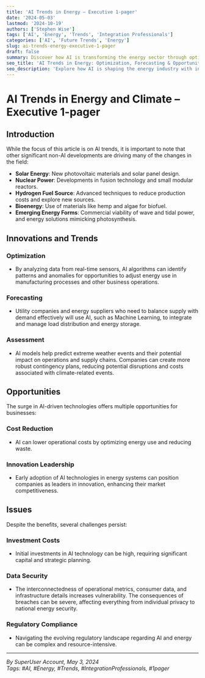 ```yaml
---
title: 'AI Trends in Energy – Executive 1-pager'
date: '2024-05-03'
lastmod: '2024-10-19'
authors: ['Stephen Wise']
tags: ['AI', 'Energy', 'Trends', 'Integration Professionals']
categories: ['AI', 'Future Trends', 'Energy']
slug: ai-trends-energy-executive-1-pager
draft: false
summary: Discover how AI is transforming the energy sector through optimization, forecasting, and assessment. Explore opportunities for cost reduction and innovation, along with challenges like investment costs and regulatory compliance...
seo_title: 'AI Trends in Energy: Optimization, Forecasting & Opportunities'
seo_description: 'Explore how AI is shaping the energy industry with innovations in optimization, demand forecasting, and weather assessment. Learn about the benefits and challenges of AI-driven energy systems.'
---
```


# AI Trends in Energy and Climate – Executive 1-pager

## Introduction

While the focus of this article is on AI trends, it is important to note that other significant non-AI developments are driving many of the changes in the field:

- **Solar Energy**: New photovoltaic materials and solar panel design.
- **Nuclear Power**: Developments in fusion technology and small modular reactors.
- **Hydrogen Fuel Source**: Advanced techniques to reduce production costs and explore new sources.
- **Bioenergy**: Use of materials like hemp and algae for biofuel.
- **Emerging Energy Forms**: Commercial viability of wave and tidal power, and energy solutions mimicking photosynthesis.

## Innovations and Trends

### Optimization

- By analyzing data from real-time sensors, AI algorithms can identify patterns and anomalies for opportunities to adjust energy use in manufacturing processes and other business operations.

### Forecasting

- Utility companies and energy suppliers who need to balance supply with demand effectively will use AI, such as Machine Learning, to integrate and manage load distribution and energy storage.

### Assessment

- AI models help predict extreme weather events and their potential impact on operations and supply chains. Companies can create more robust contingency plans, reducing potential disruptions and costs associated with climate-related events.

## Opportunities

The surge in AI-driven technologies offers multiple opportunities for businesses:

### Cost Reduction

- AI can lower operational costs by optimizing energy use and reducing waste.

### Innovation Leadership

- Early adoption of AI technologies in energy systems can position companies as leaders in innovation, enhancing their market competitiveness.

## Issues

Despite the benefits, several challenges persist:

### Investment Costs

- Initial investments in AI technology can be high, requiring significant capital and strategic planning.

### Data Security

- The interconnectedness of operational metrics, consumer data, and infrastructure details increases vulnerability. The consequences of breaches can be severe, affecting everything from individual privacy to national energy security.

### Regulatory Compliance

- Navigating the evolving regulatory landscape regarding AI and energy can be complex and resource-intensive.

---

_By SuperUser Account, May 3, 2024_  
_Tags: #AI, #Energy, #Trends, #IntegrationProfessionals, #1pager_
